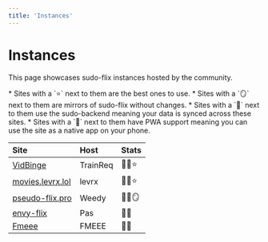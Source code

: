 ```yaml
---
title: 'Instances'
---
```


# Instances

This page showcases sudo-flix instances hosted by the community. 

<Note>
* Sites with a `⭐` next to them are the best ones to use.
* Sites with a `🪞` next to them are mirrors of sudo-flix without changes.
* Sites with a `💾` next to them use the sudo-backend meaning your data is synced across these sites.
* Sites with a `📱` next to them have PWA support meaning you can use the site as a native app on your phone.
</Note>

| Site                                          | Host              | Stats      |
|:----------------------------------------------|:------------------|:-----------|
| [VidBinge](https://www.vidbinge.com)          | TrainReq          | 💾📱⭐     |
| [movies.levrx.lol](https://movies.levrx.lol)  | levrx             | 💾📱⭐     |
| [pseudo-flix.pro](https://pseudo-flix.pro)    | Weedy             | 💾📱🪞     |
| [envy-flix](https://envyflix.xyz)             | Pas               | 💾📱       |
| [Fmeee](https://movies.fmeee.ovh)             | FMEEE             | 💾📱       |
